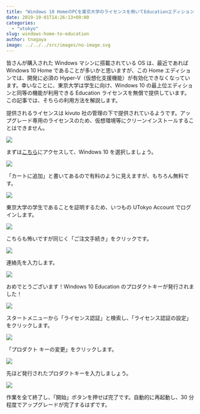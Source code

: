 ```yaml
---
title: "Windows 10 HomeのPCを東京大学のライセンスを用いてEducationエディションにアップグレードする"
date: 2019-10-01T14:26:13+09:00
categories:
  - "utokyo"
slug: windows-home-to-education
author: tnagaya
image: ../../../src/images/no-image.svg
---
```


皆さんが購入された Windows マシンに搭載されている OS は、最近であれば Windows 10 Home であることが多いかと思いますが、この Home エディションでは、開発に必須の Hyper-V（仮想化支援機能）が有効化できなくなっています。幸いなことに、東京大学は学生に向け、Windows 10 の最上位エディションと同等の機能が利用できる Education ライセンスを無償で提供しています。この記事では、そちらの利用方法を解説します。

提供されるライセンスは kivuto 社の管理の下で提供されているようです。アップグレード専用のライセンスのため、仮想環境等にクリーンインストールすることはできません。

![](./windows-01.png)

まずは[こちら](https://utokyo.onthehub.com/)にアクセスして、Windows 10 を選択しましょう。

![](./windows-02.png)

「カートに追加」と書いてあるので有料のように見えますが、もちろん無料です。

![](./windows-03.png)

東京大学の学生であることを証明するため、いつもの UTokyo Account でログインします。

![](./windows-05.png)

こちらも怖いですが同じく「ご注文手続き」をクリックです。

![](./windows-07.png)

連絡先を入力します。

![](./windows-08.png)

おめでとうございます！Windows 10 Education のプロダクトキーが発行されました！

![](./windows-09.png)

スタートメニューから「ライセンス認証」と検索し、「ライセンス認証の設定」をクリックします。

![](./windows-10.png)

「プロダクト キーの変更」をクリックします。

![](./windows-11.png)

先ほど発行されたプロダクトキーを入力しましょう。

![](./windows-12.png)

作業を全て終了し、「開始」ボタンを押せば完了です。自動的に再起動し、30 分程度でアップグレードが完了するはずです。
